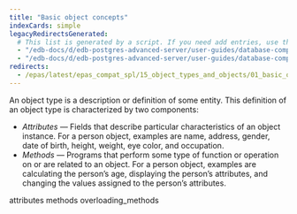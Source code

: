 ```yaml
---
title: "Basic object concepts"
indexCards: simple
legacyRedirectsGenerated:
  # This list is generated by a script. If you need add entries, use the `legacyRedirects` key.
  - "/edb-docs/d/edb-postgres-advanced-server/user-guides/database-compatibility-for-oracle-developers-guide/9.6/Database_Compatibility_for_Oracle_Developers_Guide_v9.6.1.091.html"
  - "/edb-docs/d/edb-postgres-advanced-server/user-guides/database-compatibility-for-oracle-developers-guide/9.5/Database_Compatibility_for_Oracle_Developers_Guide.1.213.html"
redirects:
  - /epas/latest/epas_compat_spl/15_object_types_and_objects/01_basic_object_concepts/ #generated for docs/epas/reorg-role-use-case-mode
---
```


<div id="basic_object_concepts" class="registered_link"></div>

An object type is a description or definition of some entity. This definition of an object type is characterized by two components:

-   *Attributes* &mdash; Fields that describe particular characteristics of an object instance. For a person object, examples are name, address, gender, date of birth, height, weight, eye color, and occupation.
-   *Methods* &mdash; Programs that perform some type of function or operation on or are related to an object. For a person object, examples are calculating the person’s age, displaying the person’s attributes, and changing the values assigned to the person’s attributes.

<div class="toctree" maxdepth="3">

attributes methods overloading_methods

</div>

